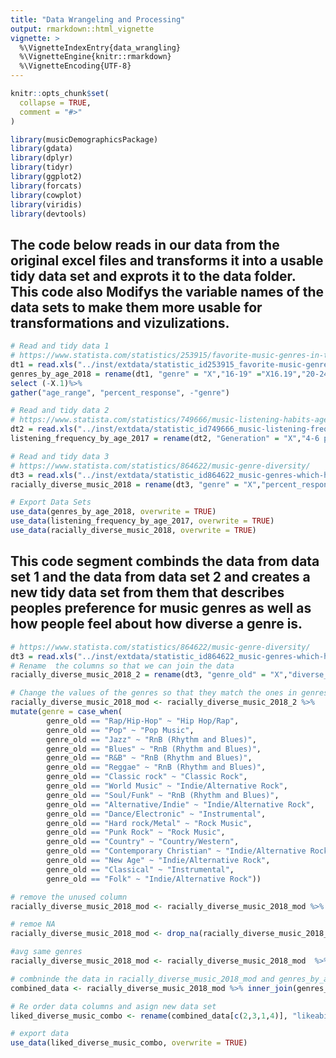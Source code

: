 ```yaml
---
title: "Data Wrangeling and Processing"
output: rmarkdown::html_vignette
vignette: >
  %\VignetteIndexEntry{data_wrangling}
  %\VignetteEngine{knitr::rmarkdown}
  %\VignetteEncoding{UTF-8}
---
```


```r
knitr::opts_chunk$set(
  collapse = TRUE,
  comment = "#>"
)
```

```r
library(musicDemographicsPackage)
library(gdata)
library(dplyr)
library(tidyr)
library(ggplot2)
library(forcats)
library(cowplot)
library(viridis)
library(devtools)
```

## The code below reads in our data from the original excel files and transforms it into a usable tidy data set and exprots it to the data folder. This code also Modifys the variable names of the data sets to make them more usable for transformations and vizulizations.
```r
# Read and tidy data 1
# https://www.statista.com/statistics/253915/favorite-music-genres-in-the-us/
dt1 = read.xls("../inst/extdata/statistic_id253915_favorite-music-genres-in-the-us-2018-by-age.xlsx", sheet = 2, skip = 2,header = TRUE)
genres_by_age_2018 = rename(dt1, "genre" = "X","16-19" ="X16.19","20-24"="X20.24","25-34" ="X25.34","35-44" ="X35.44","45-54" ="X45.54","55-64" ="X55.64","65+" ="X65.") %>% 
select (-X.1)%>%
gather("age_range", "percent_response", -"genre")

# Read and tidy data 2
# https://www.statista.com/statistics/749666/music-listening-habits-age-usa/
dt2 = read.xls("../inst/extdata/statistic_id749666_music-listening-frequency-in-the-us-2017-by-age.xlsx", sheet = 2,  skip = 2,header = TRUE)
listening_frequency_by_age_2017 = rename(dt2, "Generation" = "X","4-6 per week" ="X4.6.times.a.week","1-3 per week"="X1.3.times.a.week","Few Times a Month" ="Few.times.a.month","Monthly or Less" ="Monthly.or.less") %>% select (-X.1) %>% gather("Frequency", "percent", 2:7)

# Read and tidy data 3
# https://www.statista.com/statistics/864622/music-genre-diversity/
dt3 = read.xls("../inst/extdata/statistic_id864622_music-genres-which-have-the-most-racial-diversity-in-the-us-2018.xlsx", sheet = 2, skip = 2, header = TRUE)
racially_diverse_music_2018 = rename(dt3, "genre" = "X","percent_response" ="Share.of.respondents") %>% select (-X.1)

# Export Data Sets
use_data(genres_by_age_2018, overwrite = TRUE)
use_data(listening_frequency_by_age_2017, overwrite = TRUE)
use_data(racially_diverse_music_2018, overwrite = TRUE)
```

## This code segment combinds the data from data set 1 and the data from data set 2 and creates a new tidy data set from them that describes peoples preference for music genres as well as how people feel about how diverse a genre is.
```r
# https://www.statista.com/statistics/864622/music-genre-diversity/
dt3 = read.xls("../inst/extdata/statistic_id864622_music-genres-which-have-the-most-racial-diversity-in-the-us-2018.xlsx", sheet = 2, skip = 2, header = TRUE)
# Rename  the columns so that we can join the data
racially_diverse_music_2018_2 = rename(dt3, "genre_old" = "X","diverse_percent_response" ="Share.of.respondents") %>% select (-X.1)

# Change the values of the genres so that they match the ones in genres_by_age_2018
racially_diverse_music_2018_mod <- racially_diverse_music_2018_2 %>% 
mutate(genre = case_when(
        genre_old == "Rap/Hip-Hop" ~ "Hip Hop/Rap",
        genre_old == "Pop" ~ "Pop Music",
        genre_old == "Jazz" ~ "RnB (Rhythm and Blues)",
        genre_old == "Blues" ~ "RnB (Rhythm and Blues)",
        genre_old == "R&B" ~ "RnB (Rhythm and Blues)",
        genre_old == "Reggae" ~ "RnB (Rhythm and Blues)",
        genre_old == "Classic rock" ~ "Classic Rock",
        genre_old == "World Music" ~ "Indie/Alternative Rock",
        genre_old == "Soul/Funk" ~ "RnB (Rhythm and Blues)",
        genre_old == "Alternative/Indie" ~ "Indie/Alternative Rock",
        genre_old == "Dance/Electronic" ~ "Instrumental",
        genre_old == "Hard rock/Metal" ~ "Rock Music",
        genre_old == "Punk Rock" ~ "Rock Music",
        genre_old == "Country" ~ "Country/Western",
        genre_old == "Contemporary Christian" ~ "Indie/Alternative Rock",
        genre_old == "New Age" ~ "Indie/Alternative Rock",
        genre_old == "Classical" ~ "Instrumental",
        genre_old == "Folk" ~ "Indie/Alternative Rock"))

# remove the unused column
racially_diverse_music_2018_mod <- racially_diverse_music_2018_mod %>% select (-genre_old)

# remoe NA
racially_diverse_music_2018_mod <- drop_na(racially_diverse_music_2018_mod)

#avg same genres
racially_diverse_music_2018_mod <- racially_diverse_music_2018_mod  %>% group_by(genre) %>% summarise(avg_response = mean(diverse_percent_response)) 

# combninde the data in racially_diverse_music_2018_mod and genres_by_age_2018 by joining on genre
combined_data <- racially_diverse_music_2018_mod %>% inner_join(genres_by_age_2018, by = "genre")

# Re order data columns and asign new data set
liked_diverse_music_combo <- rename(combined_data[c(2,3,1,4)], "likeability_percent_response" = "percent_response")

# export data
use_data(liked_diverse_music_combo, overwrite = TRUE)
  
```

